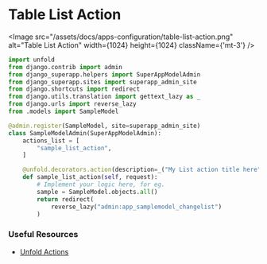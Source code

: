 
# Table List Action

<Image src="/assets/docs/apps-configuration/table-list-action.png" alt="Table List Action" width={1024} height={1024} className={'mt-3'} />

```py filename="superapp/apps/<app_name>/admin.py"
import unfold
from django.contrib import admin
from django_superapp.helpers import SuperAppModelAdmin
from django_superapp.sites import superapp_admin_site
from django.shortcuts import redirect
from django.utils.translation import gettext_lazy as _
from django.urls import reverse_lazy
from .models import SampleModel

@admin.register(SampleModel, site=superapp_admin_site)
class SampleModelAdmin(SuperAppModelAdmin):
    actions_list = [
        "sample_list_action",
    ]

    @unfold.decorators.action(description=_("My List action title here"))
    def sample_list_action(self, request):
        # Implement your logic here, for eg.
        sample = SampleModel.objects.all()
        return redirect(
            reverse_lazy("admin:app_samplemodel_changelist")
        )
```
### Useful Resources

- [Unfold Actions](https://github.com/unfoldadmin/django-unfold?tab=readme-ov-file#actions)
